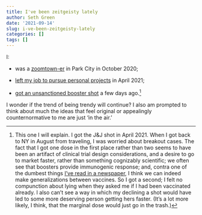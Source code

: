 ```yaml
---
title: I've been zeitgeisty lately
author: Seth Green
date: '2021-09-14'
slug: i-ve-been-zeitgeisty-lately
categories: []
tags: []
---
```


I:

* was a [zoomtown-er](https://www.fastcompany.com/90564796/zoom-towns-are-exploding-in-the-west) in Park City in  October 2020;

* [left my job to pursue personal projects](https://www.nytimes.com/2021/04/21/technology/welcome-to-the-yolo-economy.html) in April 2021;

* [got an unsanctioned booster shot](https://www.nytimes.com/2021/09/14/us/politics/coronavirus-booster-shots.html) a few days ago.^[This one I will explain. I got the J&J shot in April 2021. When I got back to NY in August from traveling, I was worried about breakout cases. The fact that I got one dose in the first place rather than two seems to have been an artifact of clinical trial design considerations, and a desire to go to market faster, rather than something cognizably scientific; we often see that boosters provide immunogenic response; and, contra one of the dumbest things [I've read in a newspaper](https://www.nytimes.com/live/2021/02/03/world/covid-19-coronavirus#astrazeneca-coronavirus-vaccine), I think we can indeed make generalizations between vaccines. So I got a second; I felt no compunction about lying when they asked me if I had been vaccinated already. I also can't see a way in which my declining a shot would have led to some more deserving person getting hers faster. (It's a lot more likely, I think, that the marginal dose would just go in the trash.)]

I wonder if the trend of being trendy will continue? I also am prompted to think about much the ideas that feel original or appealingly counternormative to me are just 'in the air.'
